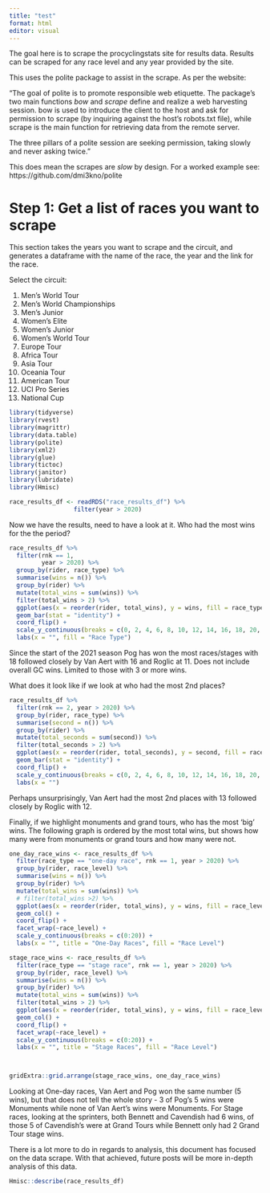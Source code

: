 ```yaml
---
title: "test"
format: html
editor: visual
---
```


The goal here is to scrape the procyclingstats site for results data. Results can be scraped for any race level and any year provided by the site.

This uses the polite package to assist in the scrape. As per the website:

"The goal of polite is to promote responsible web etiquette. The package's two main functions *bow* and *scrape* define and realize a web harvesting session. bow is used to introduce the client to the host and ask for permission to scrape (by inquiring against the host's robots.txt file), while scrape is the main function for retrieving data from the remote server.

The three pillars of a polite session are seeking permission, taking slowly and never asking twice."

This does mean the scrapes are *slow* by design. For a worked example see: https://github.com/dmi3kno/polite

# Step 1: Get a list of races you want to scrape

This section takes the years you want to scrape and the circuit, and generates a dataframe with the name of the race, the year and the link for the race.

Select the circuit:

1.  Men's World Tour
2.  Men's World Championships
3.  Men's Junior
4.  Women's Elite
5.  Women's Junior
6.  Women's World Tour
7.  Europe Tour
8.  Africa Tour
9.  Asia Tour
10. Oceania Tour
11. American Tour
12. UCI Pro Series 
13. National Cup

```r
library(tidyverse)
library(rvest)
library(magrittr)
library(data.table)
library(polite)
library(xml2)
library(glue)
library(tictoc)
library(janitor)
library(lubridate)
library(Hmisc)

race_results_df <- readRDS("race_results_df") %>%
                  filter(year > 2020)
```


Now we have the results, need to have a look at it. Who had the most wins for the the period?

```r
race_results_df %>%
  filter(rnk == 1, 
         year > 2020) %>%
  group_by(rider, race_type) %>%
  summarise(wins = n()) %>%
  group_by(rider) %>%
  mutate(total_wins = sum(wins)) %>%
  filter(total_wins > 2) %>%
  ggplot(aes(x = reorder(rider, total_wins), y = wins, fill = race_type)) +
  geom_bar(stat = "identity") +
  coord_flip() +
  scale_y_continuous(breaks = c(0, 2, 4, 6, 8, 10, 12, 14, 16, 18, 20, 22, 24)) +
  labs(x = "", fill = "Race Type")
```

Since the start of the 2021 season Pog has won the most races/stages with 18 followed closely by Van Aert with 16 and Roglic at 11. Does not include overall GC wins. Limited to those with 3 or more wins.

What does it look like if we look at who had the most 2nd places?

```r
race_results_df %>%
  filter(rnk == 2, year > 2020) %>%
  group_by(rider, race_type) %>%
  summarise(second = n()) %>%
  group_by(rider) %>%
  mutate(total_seconds = sum(second)) %>%
  filter(total_seconds > 2) %>%
  ggplot(aes(x = reorder(rider, total_seconds), y = second, fill = race_type)) +
  geom_bar(stat = "identity") +
  coord_flip() +
  scale_y_continuous(breaks = c(0, 2, 4, 6, 8, 10, 12, 14, 16, 18, 20, 22, 24)) +
  labs(x = "")
```

Perhaps unsurprisingly, Van Aert had the most 2nd places with 13 followed closely by Roglic with 12. 

Finally, if we highlight monuments and grand tours, who has the most 'big' wins. The following graph is ordered by the most total wins, but shows how many were from monuments or grand tours and how many were not.

```r

one_day_race_wins <- race_results_df %>%
  filter(race_type == "one-day race", rnk == 1, year > 2020) %>%
  group_by(rider, race_level) %>%
  summarise(wins = n()) %>%
  group_by(rider) %>%
  mutate(total_wins = sum(wins)) %>%
  # filter(total_wins >2) %>%
  ggplot(aes(x = reorder(rider, total_wins), y = wins, fill = race_level)) +
  geom_col() +
  coord_flip() +
  facet_wrap(~race_level) +
  scale_y_continuous(breaks = c(0:20)) +
  labs(x = "", title = "One-Day Races", fill = "Race Level")

stage_race_wins <- race_results_df %>%
  filter(race_type == "stage race", rnk == 1, year > 2020) %>%
  group_by(rider, race_level) %>%
  summarise(wins = n()) %>%
  group_by(rider) %>%
  mutate(total_wins = sum(wins)) %>%
  filter(total_wins > 2) %>%
  ggplot(aes(x = reorder(rider, total_wins), y = wins, fill = race_level)) +
  geom_col() +
  coord_flip() +
  facet_wrap(~race_level) +
  scale_y_continuous(breaks = c(0:20)) +
  labs(x = "", title = "Stage Races", fill = "Race Level")



gridExtra::grid.arrange(stage_race_wins, one_day_race_wins)
```

Looking at One-day races, Van Aert and Pog won the same number (5 wins), but that does not tell the whole story - 3 of Pog's 5 wins were Monuments while none of Van Aert's wins were Monuments. For Stage races, looking at the sprinters, both Bennett and Cavendish had 6 wins, of those 5 of Cavendish's were at Grand Tours while Bennett only had 2 Grand Tour stage wins. 

There is a lot more to do in regards to analysis, this document has focused on the data scrape. With that achieved, future posts will be more in-depth analysis of this data.

```r
Hmisc::describe(race_results_df)
```



